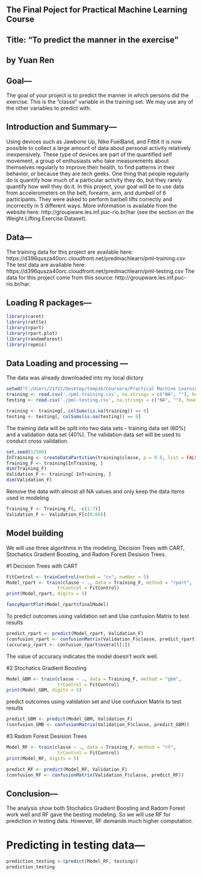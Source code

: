 ## The Final Poject for Practical Machine Learning Course
## Title: "To predict the manner in the exercise" 


by Yuan Ren
---

## Goal---

The goal of your project is to predict the manner in which persons did the exercise. This is the "classe" variable in the training set. We may use any of the other variables to predict with. 

## Introduction and Summary---

Using devices such as Jawbone Up, Nike FuelBand, and Fitbit it is now possible to collect a large amount of data about personal activity relatively inexpensively. These type of devices are part of the quantified self movement, a group of enthusiasts who take measurements about themselves regularly to improve their health, to find patterns in their behavior, or because they are tech geeks. One thing that people regularly do is quantify how much of a particular activity they do, but they rarely quantify how well they do it. In this project, your goal will be to use data from accelerometers on the belt, forearm, arm, and dumbell of 6 participants. They were asked to perform barbell lifts correctly and incorrectly in 5 different ways. More information is available from the website here: http://groupware.les.inf.puc-rio.br/har (see the section on the Weight Lifting Exercise Dataset).

## Data---

The training data for this project are available here: https://d396qusza40orc.cloudfront.net/predmachlearn/pml-training.csv
The test data are available here: https://d396qusza40orc.cloudfront.net/predmachlearn/pml-testing.csv
The data for this project come from this source: http://groupware.les.inf.puc-rio.br/har. 

## Loading R packages---

```{r loading_data}
library(caret)
library(rattle)
library(rpart)
library(rpart.plot)
library(randomForest)
library(repmis)
```


## Data Loading and processing ---

The data was already downloaded into my local dictory
```{r }
setwd("C:/Users/21722/Desktop/temp16/Coursera/Practical Machine Learning/Project")
training <- read.csv('./pml-training.csv', na.strings = c("NA", ""), header=T)
testing <- read.csv('./pml-testing.csv', na.strings = c("NA", ""), header=T)

training <- training[, colSums(is.na(training)) == 0]
testing <- testing[, colSums(is.na(testing)) == 0]
```

The training data will be split into two data sets -- training data set (60%) and a validation data set (40%). The validation data set will be used to conduct cross validation.
```{r }
set.seed(12500) 
InTraining <- createDataPartition(training$classe, p = 0.6, list = FALSE)
Training_F <- training[InTraining, ]
dim(Training_F)
Validation_F <- training[-InTraining, ]
dim(Validation_F)
```

Remove the data with almost all NA values and only keep the data items used in modeling 
```{r }
Training_F <- Training_F[, -c(1:7)]
Validation_F <- Validation_F[c(8:60)]
```

## Model building
We will use three algorithms in the modeling, Decision Trees with CART, Stochatics Gradient Boosting, and Radom Forest Desision Trees. 

#1 Decision Trees with CART
```{r }
FitControl <- trainControl(method = "cv", number = 5)
Model_rpart <- train(classe ~ ., data = Training_F, method = "rpart", 
                   trControl = FitControl)
print(Model_rpart, digits = 5)

fancyRpartPlot(Model_rpart$finalModel)
```

To predict outcomes using validation set and Use confusion Matrix to test results

```{r }
predict_rpart <- predict(Model_rpart, Validation_F)
(confusion_rpart <- confusionMatrix(Validation_F$classe, predict_rpart))
(accuracy_rpart <- confusion_rpart$overall[1])
```
The value of accuracy indicates the model doesn't work well. 

#2 Stochatics Gradient Boosting

```{r }
Model_GBM <- train(classe ~ ., data = Training_F, method = "gbm", 
                   trControl = FitControl)
print(Model_GBM, digits = 5)
```

predict outcomes using validation set and Use confusion Matrix to test results

```{r }
predict_GBM <- predict(Model_GBM, Validation_F)
(confusion_GMB <- confusionMatrix(Validation_F$classe, predict_GBM))
```
#3 Radom Forest Desision Trees

```{r }
Model_RF <- train(classe ~ ., data = Training_F, method = "rf", 
                   trControl = FitControl)
print(Model_RF, digits = 5)

predict_RF <- predict(Model_RF, Validation_F)
(confusion_RF <- confusionMatrix(Validation_F$classe, predict_RF))
```

## Conclusion---
The analysis show both Stochatics Gradient Boosting and Radom Forest work well and RF gave the besting modeling. So we will use RF for prediction in testing data. However, RF demands much higher computation. 


# Predicting in testing data---
```{r }
prediction_testing <-(predict(Model_RF, testing))
prediction_testing
```